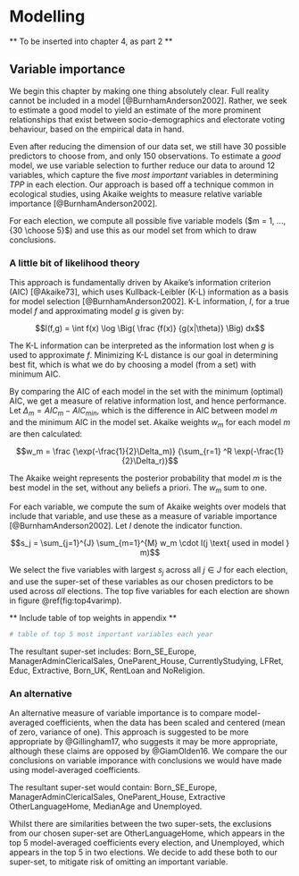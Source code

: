 # Modelling {#ch:Modelling}

** To be inserted into chapter 4, as part 2 **

## Variable importance

We begin this chapter by making one thing absolutely clear. Full reality cannot be included in a model [@BurnhamAnderson2002]. Rather, we seek to estimate a good model to yield an estimate of the more prominent relationships that exist between socio-demographics and electorate voting behaviour, based on the empirical data in hand. 

Even after reducing the dimension of our data set, we still have 30 possible predictors to choose from, and only 150 observations. To estimate a *good* model, we use variable selection to further reduce our data to around 12 variables, which capture the five *most important* variables in determining $TPP$ in each election. Our approach is based off a technique common in ecological studies, using Akaike weights to measure relative variable importance [@BurnhamAnderson2002].

For each election, we compute all possible five variable models ($m = 1, ..., {30 \choose 5}$) and use this as our model set from which to draw conclusions.

### A little bit of likelihood theory

This approach is fundamentally driven by Akaike's information criterion (AIC) [@Akaike73], which uses Kullback-Leibler (K-L) information as a basis for model selection [@BurnhamAnderson2002]. K-L information, $I$, for a true model $f$ and approximating model $g$ is given by:

$$I(f,g) = \int f(x) \log \Big( \frac {f(x)} {g(x|\theta)} \Big) dx$$ 

The K-L information can be interpreted as the information lost when $g$ is used to approximate $f$. Minimizing K-L distance is our goal in determining best fit, which is what we do by choosing a model (from a set) with minimum AIC.

By comparing the AIC of each model in the set with the minimum (optimal) AIC, we get a measure of relative information lost, and hence performance. Let $\Delta_m = AIC_m - AIC_{min}$, which is the difference in AIC between model $m$ and the minimum AIC in the model set. Akaike weights $w_m$ for each model $m$ are then calculated:

$$w_m = \frac {\exp(-\frac{1}{2}\Delta_m)} {\sum_{r=1} ^R \exp(-\frac{1}{2}\Delta_r)}$$

The Akaike weight represents the posterior probability that model $m$ is the best model in the set, without any beliefs a priori. The $w_m$ sum to one.

For each variable, we compute the sum of Akaike weights over models that include that variable, and use these as a measure of variable importance [@BurnhamAnderson2002]. Let $I$ denote the indicator function.

$$s_j = \sum_{j=1}^{J} \sum_{m=1}^{M} w_m \cdot I(j \text{ used in model } m)$$

We select the five variables with largest $s_j$ across all $j \in J$ for each election, and use the super-set of these variables as our chosen predictors to be used across *all* elections. The top five variables for each election are shown in figure \@ref(fig:top4varimp).

** Include table of top weights in appendix **

```r
# table of top 5 most important variables each year
```

The resultant super-set includes: Born_SE_Europe, ManagerAdminClericalSales, OneParent_House, CurrentlyStudying, LFRet, Educ, Extractive, Born_UK, RentLoan and NoReligion. 


### An alternative

An alternative measure of variable importance is to compare model-averaged coefficients, when the data has been scaled and centered (mean of zero, variance of one). This approach is suggested to be more appropriate by @Gillingham17, who suggests it may be more appropriate, although these claims are opposed by @GiamOlden16. We compare the our conclusions on variable imporance with conclusions we would have made using model-averaged coefficients.

The resultant super-set would contain: Born_SE_Europe, ManagerAdminClericalSales, OneParent_House, Extractive
OtherLanguageHome, MedianAge and Unemployed.

Whilst there are similarities between the two super-sets, the exclusions from our chosen super-set are OtherLanguageHome, which appears in the top 5 model-averaged coefficients every election, and Unemployed, which appears in the top 5 in two elections. We decide to add these both to our super-set, to mitigate risk of omitting an important variable.


